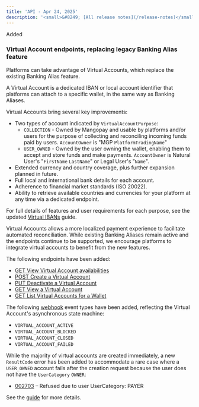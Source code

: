 ```yaml
---
title: 'API - Apr 24, 2025'  
description: '<small>&#8249; [All release notes](/release-notes)</small>'  
---
```


<div class="release-notes-page">

<div class="pill pill-green">Added</div>

### Virtual Account endpoints, replacing legacy Banking Alias feature

Platforms can take advantage of Virtual Accounts, which replace the existing Banking Alias feature. 

A Virtual Account is a dedicated IBAN or local account identifier that platforms can attach to a specific wallet, in the same way as Banking Aliases. 

Virtual Accounts bring several key improvements: 
- Two types of account indicated by `VirtualAccountPurpose`:
  - `COLLECTION` - Owned by Mangopay and usable by platforms and/or users for the purpose of collecting and reconciling incoming funds paid by users. `AccountOwner` is "MGP `PlatformTradingName`"
  - `USER_OWNED` - Owned by the user owning the wallet, enabling them to accept and store funds and make payments. `AccountOwner` is Natural User's "`FirstName` `LastName`" or Legal User's "`Name`".
- Extended currency and country coverage, plus further expansion planned in future.
- Full local and international bank details for each account.
- Adherence to financial market standards (ISO 20022).
- Ability to retrieve available countries and currencies for your platform at any time via a dedicated endpoint.

For full details of features and user requirements for each purpose, see the updated [Virtual IBANs](/guides/payment-methods/banking/virtual-iban) guide.

Virtual Accounts allows a more localized payment experience to facilitate automated reconciliation. While existing Banking Aliases remain active and the endpoints continue to be supported, we encourage platforms to integrate virtual accounts to benefit from the new features. 

The following endpoints have been added:
- [GET View Virtual Account availabilities](/api-reference/virtual-accounts/view-virtual-account-availabilities)
- [POST Create a Virtual Account](/api-reference/virtual-accounts/create-virtual-account)
- [PUT Deactivate a Virtual Account](/api-reference/virtual-accounts/deactivate-virtual-account)
- [GET View a Virtual Account](/api-reference/virtual-accounts/view-virtual-account)
- [GET List Virtual Accounts for a Wallet](/api-reference/virtual-accounts/list-virtual-accounts-wallet)

The following [webhook](/webhooks) event types have been added, reflecting the Virtual Account's asynchronous state machine: 

- `VIRTUAL_ACCOUNT_ACTIVE`
- `VIRTUAL_ACCOUNT_BLOCKED`
- `VIRTUAL_ACCOUNT_CLOSED`
- `VIRTUAL_ACCOUNT_FAILED`

While the majority of virtual accounts are created immediately, a new `ResultCode` error has been added to accommodate a rare case where a `USER_OWNED` account fails after the creation request because the user does not have the `UserCategory` `OWNER`: 
- [002703](/errors/codes/002703) – Refused due to user UserCategory: PAYER

See the [guide](/guides/payment-methods/banking/virtual-iban#functional-errors) for more details.

</div>
